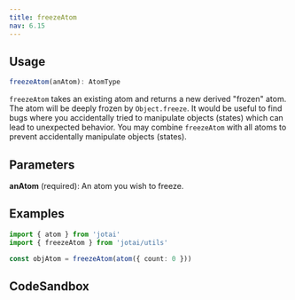 ```yaml
---
title: freezeAtom
nav: 6.15
---
```


## Usage

```typescript
freezeAtom(anAtom): AtomType
```

`freezeAtom` takes an existing atom and returns a new derived "frozen" atom.
The atom will be deeply frozen by `Object.freeze`.
It would be useful to find bugs where you accidentally tried
to manipulate objects (states) which can lead to unexpected behavior.
You may combine `freezeAtom` with all atoms to prevent accidentally manipulate objects (states).

## Parameters

**anAtom** (required): An atom you wish to freeze.


## Examples

```typescript
import { atom } from 'jotai'
import { freezeAtom } from 'jotai/utils'

const objAtom = freezeAtom(atom({ count: 0 }))
```

## CodeSandbox

